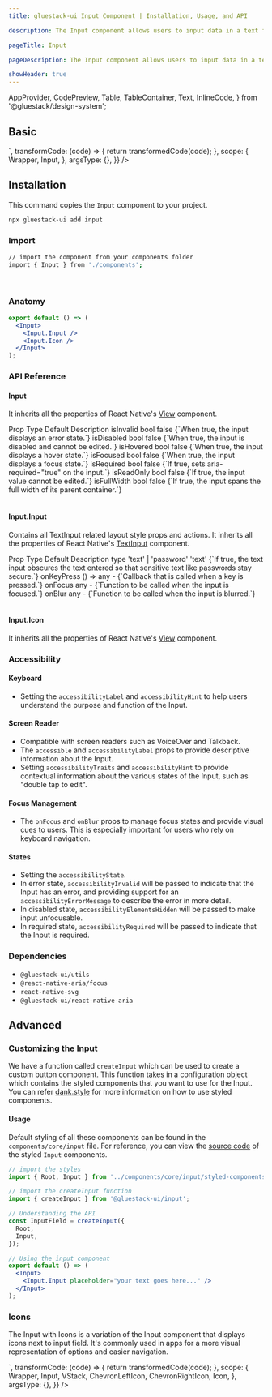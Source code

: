 ```yaml
---
title: gluestack-ui Input Component | Installation, Usage, and API

description: The Input component allows users to input data in a text field, making it an essential UI element for forms and data entry. It can be customized for various use cases and provides a seamless user experience.

pageTitle: Input

pageDescription: The Input component allows users to input data in a text field, making it an essential UI element for forms and data entry. It can be customized for various use cases and provides a seamless user experience.

showHeader: true
---
```



<Meta title="components/Forms/Input" />

  AppProvider,
  CodePreview,
  Table,
  TableContainer,
  Text,
  InlineCode,
} from '@gluestack/design-system';


## Basic

<AppProvider>
  <CodePreview
    showComponentRenderer={true}
    showArgsController={false}
    metaData={{
      code: `
        <Input>
          <Input.Input
            placeholder="Enter Text here"
          />
        </Input>
`,
      transformCode: (code) => {
        return transformedCode(code);
      },
      scope: {
        Wrapper,
        Input,
      },
      argsType: {},
    }}
  />
</AppProvider>
<br />

## Installation

This command copies the `Input` component to your project.

```bash
npx gluestack-ui add input
```

### Import

```bash
// import the component from your components folder
import { Input } from './components';
```

<br />

### Anatomy

```jsx
export default () => (
  <Input>
    <Input.Input />
    <Input.Icon />
  </Input>
);
```

### API Reference

#### Input

It inherits all the properties of React Native's [View](https://reactnative.dev/docs/view#props) component.

<AppProvider>
  <TableContainer>
    <Table>
      <Table.THead>
        <Table.TR>
          <Table.TH>
            <Table.TText>Prop</Table.TText>
          </Table.TH>
          <Table.TH>
            <Table.TText>Type</Table.TText>
          </Table.TH>
          <Table.TH>
            <Table.TText>Default</Table.TText>
          </Table.TH>
          <Table.TH>
            <Table.TText>Description</Table.TText>
          </Table.TH>
        </Table.TR>
      </Table.THead>
      <Table.TBody>
        <Table.TR>
          <Table.TD>
            <Table.TText>
              <InlineCode>isInvalid</InlineCode>
            </Table.TText>
          </Table.TD>
          <Table.TD>
            <Table.TText>bool</Table.TText>
          </Table.TD>
          <Table.TD>
            <Table.TText>false</Table.TText>
          </Table.TD>
          <Table.TD>
            <Table.TText>{`When true, the input displays an error state.`}</Table.TText>
          </Table.TD>
        </Table.TR>
        <Table.TR>
          <Table.TD>
            <Table.TText>
              <InlineCode>isDisabled</InlineCode>
            </Table.TText>
          </Table.TD>
          <Table.TD>
            <Table.TText>bool</Table.TText>
          </Table.TD>
          <Table.TD>
            <Table.TText>false</Table.TText>
          </Table.TD>
          <Table.TD>
            <Table.TText>{`When true, the input is disabled and cannot be edited.`}</Table.TText>
          </Table.TD>
        </Table.TR>
        <Table.TR>
          <Table.TD>
            <Table.TText>
              <InlineCode>isHovered</InlineCode>
            </Table.TText>
          </Table.TD>
          <Table.TD>
            <Table.TText>bool</Table.TText>
          </Table.TD>
          <Table.TD>
            <Table.TText>false</Table.TText>
          </Table.TD>
          <Table.TD>
            <Table.TText>{`When true, the input displays a hover state.`}</Table.TText>
          </Table.TD>
        </Table.TR>
        <Table.TR>
          <Table.TD>
            <Table.TText>
              <InlineCode>isFocused</InlineCode>
            </Table.TText>
          </Table.TD>
          <Table.TD>
            <Table.TText>bool</Table.TText>
          </Table.TD>
          <Table.TD>
            <Table.TText>false</Table.TText>
          </Table.TD>
          <Table.TD>
            <Table.TText>{`When true, the input displays a focus state.`}</Table.TText>
          </Table.TD>
        </Table.TR>
        <Table.TR>
          <Table.TD>
            <Table.TText>
              <InlineCode>isRequired</InlineCode>
            </Table.TText>
          </Table.TD>
          <Table.TD>
            <Table.TText>bool</Table.TText>
          </Table.TD>
          <Table.TD>
            <Table.TText>false</Table.TText>
          </Table.TD>
          <Table.TD>
            <Table.TText>{`If true, sets aria-required="true" on the input.`}</Table.TText>
          </Table.TD>
        </Table.TR>
        <Table.TR>
          <Table.TD>
            <Table.TText>
              <InlineCode>isReadOnly</InlineCode>
            </Table.TText>
          </Table.TD>
          <Table.TD>
            <Table.TText>bool</Table.TText>
          </Table.TD>
          <Table.TD>
            <Table.TText>false</Table.TText>
          </Table.TD>
          <Table.TD>
            <Table.TText>{`If true, the input value cannot be edited.`}</Table.TText>
          </Table.TD>
        </Table.TR>
        <Table.TR>
          <Table.TD>
            <Table.TText>
              <InlineCode>isFullWidth</InlineCode>
            </Table.TText>
          </Table.TD>
          <Table.TD>
            <Table.TText>bool</Table.TText>
          </Table.TD>
          <Table.TD>
            <Table.TText>false</Table.TText>
          </Table.TD>
          <Table.TD>
            <Table.TText>{`If true, the input spans the full width of its parent container.`}</Table.TText>
          </Table.TD>
        </Table.TR>
      </Table.TBody>
    </Table>
  </TableContainer>
</AppProvider>

#### Input.Input

Contains all TextInput related layout style props and actions.
It inherits all the properties of React Native's [TextInput](https://reactnative.dev/docs/textInput#props) component.

<AppProvider>
  <TableContainer>
    <Table>
      <Table.THead>
        <Table.TR>
          <Table.TH>
            <Table.TText>Prop</Table.TText>
          </Table.TH>
          <Table.TH>
            <Table.TText>Type</Table.TText>
          </Table.TH>
          <Table.TH>
            <Table.TText>Default</Table.TText>
          </Table.TH>
          <Table.TH>
            <Table.TText>Description</Table.TText>
          </Table.TH>
        </Table.TR>
      </Table.THead>
      <Table.TBody>
        <Table.TR>
          <Table.TD>
            <Table.TText>
              <InlineCode>type</InlineCode>
            </Table.TText>
          </Table.TD>
          <Table.TD>
            <Table.TText>'text' | 'password'</Table.TText>
          </Table.TD>
          <Table.TD>
            <Table.TText>'text'</Table.TText>
          </Table.TD>
          <Table.TD>
            <Table.TText>{`If true, the text input obscures the text entered so that sensitive text like passwords stay secure.`}</Table.TText>
          </Table.TD>
        </Table.TR>
        <Table.TR>
          <Table.TD>
            <Table.TText>
              <InlineCode>onKeyPress</InlineCode>
            </Table.TText>
          </Table.TD>
          <Table.TD>
            <Table.TText>() => any</Table.TText>
          </Table.TD>
          <Table.TD>
            <Table.TText>-</Table.TText>
          </Table.TD>
          <Table.TD>
            <Table.TText>{`Callback that is called when a key is pressed.`}</Table.TText>
          </Table.TD>
        </Table.TR>
        <Table.TR>
          <Table.TD>
            <Table.TText>
              <InlineCode>onFocus</InlineCode>
            </Table.TText>
          </Table.TD>
          <Table.TD>
            <Table.TText>any</Table.TText>
          </Table.TD>
          <Table.TD>
            <Table.TText>-</Table.TText>
          </Table.TD>
          <Table.TD>
            <Table.TText>{`Function to be called when the input is focused.`}</Table.TText>
          </Table.TD>
        </Table.TR>
        <Table.TR>
          <Table.TD>
            <Table.TText>
              <InlineCode>onBlur</InlineCode>
            </Table.TText>
          </Table.TD>
          <Table.TD>
            <Table.TText>any</Table.TText>
          </Table.TD>
          <Table.TD>
            <Table.TText>-</Table.TText>
          </Table.TD>
          <Table.TD>
            <Table.TText>{`Function to be called when the input is blurred.`}</Table.TText>
          </Table.TD>
        </Table.TR>
      </Table.TBody>
    </Table>
  </TableContainer>
</AppProvider>

#### Input.Icon

It inherits all the properties of React Native's [View](https://reactnative.dev/docs/view#props) component.

### Accessibility

#### Keyboard

- Setting the `accessibilityLabel` and `accessibilityHint` to help users understand the purpose and function of the Input.

#### Screen Reader

- Compatible with screen readers such as VoiceOver and Talkback.
- The `accessible` and `accessibilityLabel` props to provide descriptive information about the Input.
- Setting `accessibilityTraits` and `accessibilityHint` to provide contextual information about the various states of the Input, such as "double tap to edit".

#### Focus Management

- The `onFocus` and `onBlur` props to manage focus states and provide visual cues to users. This is especially important for users who rely on keyboard navigation.

#### States

- Setting the `accessibilityState`.
- In error state, `accessibilityInvalid` will be passed to indicate that the Input has an error, and providing support for an `accessibilityErrorMessage` to describe the error in more detail.
- In disabled state, `accessibilityElementsHidden` will be passed to make input unfocusable.
- In required state, `accessibilityRequired` will be passed to indicate that the Input is required.

### Dependencies

- `@gluestack-ui/utils`
- `@react-native-aria/focus`
- `react-native-svg`
- `@gluestack-ui/react-native-aria`

## Advanced

### Customizing the Input

We have a function called `createInput` which can be used to create a custom button component. This function takes in a configuration object which contains the styled components that you want to use for the Input. You can refer [dank.style](https://dank.style/) for more information on how to use styled components.

#### Usage

Default styling of all these components can be found in the `components/core/input` file. For reference, you can view the [source code](https://github.com/gluestack/gluestack-ui/blob/development/example/storybook/src/ui-components/Input/index.tsx) of the styled `Input` components.

```jsx
// import the styles
import { Root, Input } from '../components/core/input/styled-components';

// import the createInput function
import { createInput } from '@gluestack-ui/input';

// Understanding the API
const InputField = createInput({
  Root,
  Input,
});

// Using the input component
export default () => (
  <Input>
    <Input.Input placeholder="your text goes here..." />
  </Input>
);
```

### Icons

The Input with Icons is a variation of the Input component that displays icons next to input field. It's commonly used in apps for a more visual representation of options and easier navigation.

<AppProvider>
  <CodePreview
    showComponentRenderer={true}
    showArgsController={false}
    metaData={{
      code: `<Input>
          <Input.Input
            placeholder="Enter Text here"
          />
          <Input.Icon pr="$2">
          <Icon as={ChevronRightIcon} />
          </Input.Icon>
        </Input>`,
  transformCode: (code) => {
  return transformedCode(code);
},
scope: {
  Wrapper,
  Input,
  VStack,
  ChevronLeftIcon,
  ChevronRightIcon,
  Icon,
},
argsType: {},
}}
/>

</AppProvider>
